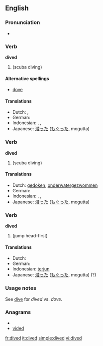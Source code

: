 ==English==

===Pronunciation===
* {{IPA|/ˈdaɪ̪vd/}}

===Verb===
'''dived'''

# {{simple past of|dive}} (scuba diving)

====Alternative spellings====
* {{US}} [[dove]]

====Translations====
* Dutch: {{t-|nl|dook}}, {{t-|nl|doken}}
* German: {{t-|de|getaucht}}
* Indonesian: {{t+|id|selam|xs=Indonesian}}, {{t+|id|selam|alt=menyelam|xs=Indonesian}}, {{t+|id|selam|alt=menyelami|xs=Indonesian}}
* Japanese: [[潜った]] ([[もぐった]], mogutta)

===Verb===
'''dived'''

# {{past participle of|dive}} (scuba diving)

====Translations====
* Dutch: [[gedoken]], [[onderwatergezwommen]]
* German: {{t-|de|getaucht}}
* Indonesian: {{t+|id|selam|xs=Indonesian}}, {{t+|id|selam|alt=menyelam|xs=Indonesian}}, {{t+|id|selam|alt=menyelami|xs=Indonesian}}
* Japanese: [[潜った]] ([[もぐった]], mogutta)

===Verb===
'''dived'''

# {{past participle of|dive}} (jump head-first)

====Translations====
* Dutch: {{t-|nl|gedoken}}
* German: {{t-|de|getaucht}}
* Indonesian: [[terjun]]
* Japanese: [[潜った]] ([[もぐった]], mogutta) (?)

===Usage notes===
See [[dive]] for ''dived'' vs. ''dove''.

===Anagrams===
* {{alphagram|ddeiv}}
* [[vided#English|vided]]


[[fr:dived]]
[[it:dived]]
[[simple:dived]]
[[vi:dived]]